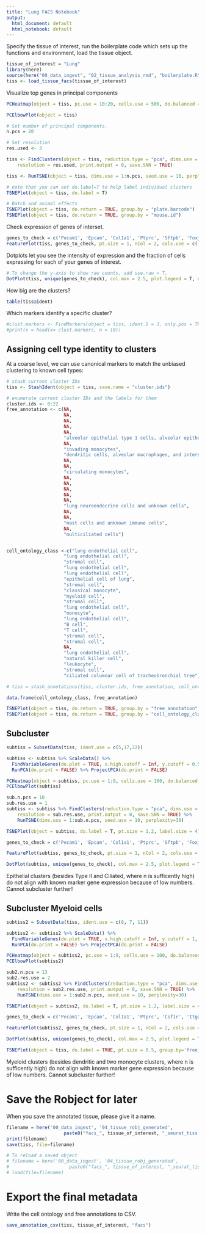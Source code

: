 ```yaml
---
title: "Lung FACS Notebook"
output:
  html_document: default
  html_notebook: default
---
```


Specify the tissue of interest, run the boilerplate code which sets up the functions and environment, load the tissue object.

```r
tissue_of_interest = "Lung"
library(here)
source(here("00_data_ingest", "02_tissue_analysis_rmd", "boilerplate.R"))
tiss <- load_tissue_facs(tissue_of_interest)
```
Visualize top genes in principal components

```r
PCHeatmap(object = tiss, pc.use = 10:20, cells.use = 500, do.balanced = TRUE, label.columns = FALSE, num.genes = 8)
```

```r
PCElbowPlot(object = tiss)
```

```r
# Set number of principal components. 
n.pcs = 20
```

```r
# Set resolution 
res.used <- 3

tiss <- FindClusters(object = tiss, reduction.type = "pca", dims.use = 1:n.pcs, 
    resolution = res.used, print.output = 0, save.SNN = TRUE)
```

```r
tiss <- RunTSNE(object = tiss, dims.use = 1:n.pcs, seed.use = 10, perplexity=30)
```

```r
# note that you can set do.label=T to help label individual clusters
TSNEPlot(object = tiss, do.label = T)
```

```r
# Batch and animal effects
TSNEPlot(object = tiss, do.return = TRUE, group.by = "plate.barcode")
TSNEPlot(object = tiss, do.return = TRUE, group.by = "mouse.id")
```

Check expression of genes of interset.

```r
genes_to_check = c('Pecam1', 'Epcam', 'Col1a1', 'Ptprc', 'Sftpb', 'Foxj1', 'Ager', 'Scgb1a1', 'Resp18', 'Calca', 'Scgb3a2', 'Pdpn', 'Wnt3a', 'Krt5', 'Cd8a', 'Cd79a', 'Klrb1c', 'Cd3e', 'Csf1r', 'Itgax', 'Ly6c2', 'H2-Aa', 'Marco', 'Itgax', 'Mrc1', 'Itgax', 'Cd24a', 'Cd68', 'Cx3cr1', 'Cd14', 'Itgam', 'Il3ra', 'Cd14', 'Cd19', 'Ccr2', 'Cd200r3')
FeaturePlot(tiss, genes_to_check, pt.size = 1, nCol = 2, cols.use = c('grey', 'red'))
```

Dotplots let you see the intensity of expression and the fraction of cells expressing for each of your genes of interest.

```r
# To change the y-axis to show raw counts, add use.raw = T.
DotPlot(tiss, unique(genes_to_check), col.max = 2.5, plot.legend = T, do.return = T) + coord_flip()
```

How big are the clusters?
```r
table(tiss@ident)
```

Which markers identify a specific cluster?
```r
#clust.markers <- FindMarkers(object = tiss, ident.1 = 3, only.pos = TRUE, min.pct = 0.25, thresh.use = 0.25)
#print(x = head(x= clust.markers, n = 10))
```



## Assigning cell type identity to clusters

At a coarse level, we can use canonical markers to match the unbiased clustering to known cell types:

```r
# stash current cluster IDs
tiss <- StashIdent(object = tiss, save.name = "cluster.ids")

# enumerate current cluster IDs and the labels for them
cluster.ids <- 0:22
free_annotation <- c(NA,
                     NA,
                     NA,
                     NA,
                     NA,
                     "alveolar epithelial type 1 cells, alveolar epithelial type 2 cells, club cells, and basal cells",
                     NA,
                     "invading monocytes",
                     "dendritic cells, alveolar macrophages, and interstital macrophages",
                     NA,
                     NA,
                     "circulating monocytes",
                     NA,
                     NA,
                     NA,
                     NA,
                     NA,
                     "lung neuroendocrine cells and unknown cells",
                     NA,
                     NA,
                     "mast cells and unknown immune cells",
                     NA,
                     "multiciliated cells")


cell_ontology_class <-c("lung endothelial cell",
                     "lung endothelial cell",
                     "stromal cell",
                     "lung endothelial cell",
                     "lung endothelial cell",
                     "epithelial cell of lung",
                     "stromal cell",
                     "classical monocyte",
                     "myeloid cell",
                     "stromal cell",
                     "lung endothelial cell",
                     "monocyte",
                     "lung endothelial cell",
                     "B cell",
                     "T cell",
                     "stromal cell",
                     "stromal cell",
                     NA,
                     "lung endothelial cell",
                     "natural killer cell",
                     "leukocyte",
                     "stromal cell",
                     "ciliated columnar cell of tracheobronchial tree")

# tiss = stash_annotations(tiss, cluster.ids, free_annotation, cell_ontology_class)
```

```r
data.frame(cell_ontology_class, free_annotation)
```


```r
TSNEPlot(object = tiss, do.return = TRUE, group.by = "free_annotation", do.label = T, no.legend = T)
TSNEPlot(object = tiss, do.return = TRUE, group.by = "cell_ontology_class", do.label = T, no.legend = T)
```

## Subcluster

```r
subtiss = SubsetData(tiss, ident.use = c(5,17,22))
```

```r
subtiss <- subtiss %>% ScaleData() %>% 
  FindVariableGenes(do.plot = TRUE, x.high.cutoff = Inf, y.cutoff = 0.5) %>%
  RunPCA(do.print = FALSE) %>% ProjectPCA(do.print = FALSE)
```

```r
PCHeatmap(object = subtiss, pc.use = 1:9, cells.use = 100, do.balanced = TRUE, label.columns = FALSE, num.genes = 8)
PCElbowPlot(subtiss)
```


```r
sub.n.pcs = 10
sub.res.use = 1
subtiss <- subtiss %>% FindClusters(reduction.type = "pca", dims.use = 1:sub.n.pcs, 
    resolution = sub.res.use, print.output = 0, save.SNN = TRUE) %>%
    RunTSNE(dims.use = 1:sub.n.pcs, seed.use = 10, perplexity=30)

TSNEPlot(object = subtiss, do.label = T, pt.size = 1.2, label.size = 4)

```


```r

genes_to_check = c('Pecam1', 'Epcam', 'Col1a1', 'Ptprc', 'Sftpb', 'Foxj1', 'Ager', 'Scgb1a1', 'Resp18', 'Calca', 'Scgb3a2', 'Pdpn', 'Wnt3a')

FeaturePlot(subtiss, genes_to_check, pt.size = 1, nCol = 2, cols.use = c('grey', 'red'))

```

```r
DotPlot(subtiss, unique(genes_to_check), col.max = 2.5, plot.legend = T, do.return = T) + coord_flip()
```

Epithelial clusters (besides Type II and Ciliated, where n is sufficently high) do not align with known marker gene expression because of low numbers. Cannot subcluster further!


## Subcluster Myeloid cells

```r
subtiss2 = SubsetData(tiss, ident.use = c(8, 7, 11))
```

```r
subtiss2 <- subtiss2 %>% ScaleData() %>% 
  FindVariableGenes(do.plot = TRUE, x.high.cutoff = Inf, y.cutoff = 1, x.low.cutoff = 0.5) %>%
  RunPCA(do.print = FALSE) %>% ProjectPCA(do.print = FALSE)
```

```r
PCHeatmap(object = subtiss2, pc.use = 1:9, cells.use = 100, do.balanced = TRUE, label.columns = FALSE, num.genes = 8)
PCElbowPlot(subtiss2)
```


```r
sub2.n.pcs = 13
sub2.res.use = 2
subtiss2 <- subtiss2 %>% FindClusters(reduction.type = "pca", dims.use = 1:sub2.n.pcs, 
    resolution = sub2.res.use, print.output = 0, save.SNN = TRUE) %>%
    RunTSNE(dims.use = 1:sub2.n.pcs, seed.use = 10, perplexity=30)

TSNEPlot(object = subtiss2, do.label = T, pt.size = 1.2, label.size = 4)

```


```r

genes_to_check = c('Pecam1', 'Epcam', 'Col1a1', 'Ptprc', 'Csf1r', 'Itgax', 'Ly6c2', 'H2-Aa', 'Marco', 'Mrc1', 'Cd74', 'Fcgr3', 'Cd24a', 'Cd68', 'Cx3cr1', 'Cd14', 'Itgam', 'Spn', 'Cd19', 'Ccr2', 'Emr1')

FeaturePlot(subtiss2, genes_to_check, pt.size = 1, nCol = 2, cols.use = c('grey', 'red'))

```

```r
DotPlot(subtiss, unique(genes_to_check), col.max = 2.5, plot.legend = T, do.return = T) + coord_flip()
```


```r
TSNEPlot(object = tiss, do.label = TRUE, pt.size = 0.5, group.by='free_annotation')
```

Myeloid clusters (besides dendritic and two monocyte clusters, where n is sufficently high) do not align with known marker gene expression because of low numbers. Cannot subcluster further!


# Save the Robject for later
When you save the annotated tissue, please give it a name.

```r
filename = here('00_data_ingest', '04_tissue_robj_generated', 
                     paste0("facs_", tissue_of_interest, "_seurat_tiss.Robj"))
print(filename)
save(tiss, file=filename)
```

```r
# To reload a saved object
# filename = here('00_data_ingest', '04_tissue_robj_generated', 
#                      paste0("facs_", tissue_of_interest, "_seurat_tiss.Robj"))
# load(file=filename)
```

# Export the final metadata

Write the cell ontology and free annotations to CSV.

```r
save_annotation_csv(tiss, tissue_of_interest, "facs")

```
